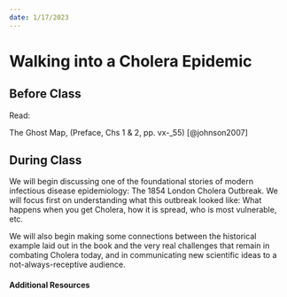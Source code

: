 ```yaml
---
date: 1/17/2023
---
```

# Walking into a Cholera Epidemic 

## Before Class

Read: 

The Ghost Map, (Preface, Chs 1 & 2, pp. vx-_55) [@johnson2007]

## During Class

We will begin discussing one of the foundational stories of modern infectious disease epidemiology: The 1854 London Cholera Outbreak. We will focus first on understanding what this outbreak looked like: What happens when you get Cholera, how it is spread, who is most vulnerable, etc.

We will also begin making some connections between the historical example laid out in the book and the very real challenges that remain in combating Cholera today, and in communicating new scientific ideas to a not-always-receptive audience.

#### Additional Resources